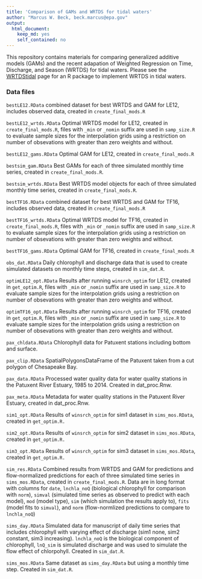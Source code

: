```yaml
---
title: 'Comparison of GAMs and WRTDS for tidal waters'
author: "Marcus W. Beck, beck.marcus@epa.gov"
output:
  html_document:
    keep_md: yes
    self_contained: no
---
```


This repository contains materials for comparing generalized additive models (GAMs) and the recent adapation of Weighted Regression on Time, Discharge, and Season (WRTDS) for tidal waters.  Please see the [WRTDStidal](https://github.com/fawda123/wtreg_for_estuaries) page for an R package to implement WRTDS in tidal waters.

### Data files

`bestLE12.RData` combined dataset for best WRTDS and GAM for LE12, includes observed data, created in `create_final_mods.R`

`bestLE12_wrtds.RData` Optimal WRTDS model for LE12, created in `create_final_mods.R`, files with `_min` or `_nomin` suffix are used in `samp_size.R` to evaluate sample sizes for the interpolation grids using a restriction on number of obsevations with greater than zero weights and without.  
 
`bestLE12_gams.RData` Optimal GAM for LE12, created in `create_final_mods.R`
 
`bestsim_gam.RData` Best GAMs for each of three simulated monthly time series, created in `create_final_mods.R`.
 
`bestsim_wrtds.RData` Best WRTDS model objects for each of three simulated monthly time series, created in `create_final_mods.R`.
 
`bestTF16.RData` combined dataset for best WRTDS and GAM for TF16, includes observed data, created in `create_final_mods.R`
 
`bestTF16_wrtds.RData` Optimal WRTDS model for TF16, created in `create_final_mods.R`, files with `_min` or `_nomin` suffix are used in `samp_size.R` to evaluate sample sizes for the interpolation grids using a restriction on number of obsevations with greater than zero weights and without. 

`bestTF16_gams.RData` Optimal GAM for TF16, created in `create_final_mods.R`

`obs_dat.RData` Daily chlorophyll and discharge data that is used to create simulated datasets on monthly time steps, created in `sim_dat.R`.

`optimLE12_opt.RData` Results after running `winsrch_optim` for LE12, created in `get_optim.R`, files with `_min` or `_nomin` suffix are used in `samp_size.R` to evaluate sample sizes for the interpolation grids using a restriction on number of obsevations with greater than zero weights and without. 

`optimTF16_opt.RData` Results after running `winsrch_optim` for TF16, created in `get_optim.R`, files with `_min` or `_nomin` suffix are used in `samp_size.R` to evaluate sample sizes for the interpolation grids using a restriction on number of obsevations with greater than zero weights and without. 

`pax_chldata.RData` Chlorophyll data for Patuxent stations including bottom and surface.

`pax_clip.RData` SpatialPolygonsDataFrame of the Patuxent taken from a cut polygon of Chesapeake Bay.

`pax_data.RData` Processed water quality data for water quality stations in the Patuxent River Estuary, 1985 to 2014.  Created in dat_proc.Rnw.

`pax_meta.RData` Metadata for water quality stations in the Patuxent River Estuary, created in dat_proc.Rnw.

`sim1_opt.RData` Results of `winsrch_optim` for sim1 dataset in `sims_mos.RData`, created in `get_optim.R.`

`sim2_opt.RData` Results of `winsrch_optim` for sim2 dataset in `sims_mos.RData`, created in `get_optim.R.`

`sim3_opt.RData` Results of `winsrch_optim` for sim3 dataset in `sims_mos.RData`, created in `get_optim.R.`

`sim_res.RData` Combined results from WRTDS and GAM for predictions and flow-normalized predictions for each of three simulated time series in `sims_mos.RData`, created in `create_final_mods.R`.  Data are in long format with columns for `date`, `lnchla_noQ ` (biological chlorophyll for comparison with `norm`), `simval` (simulated time series as observed to predict with each model), `mod` (model type), `sim` (which simulation the results apply to), `fits` (model fits to `simval`), and `norm` (flow-normlized predictions to compare to `lnchla_noQ`)

`sims_day.RData` Simulated data for manuscript of daily time series that includes chlorophyll with varying effect of discharge (sim1 none, sim2 constant, sim3 increasing).  `lnchla_noQ` is the biological component of chlorophyll, `lnQ_sim` is simulated discharge and was used to simulate the flow effect of chlorpohyll.  Created in `sim_dat.R`.

`sims_mos.RData` Same dataset as `sims_day.RData` but using a monthly time step.  Created in `sim_dat.R`.

